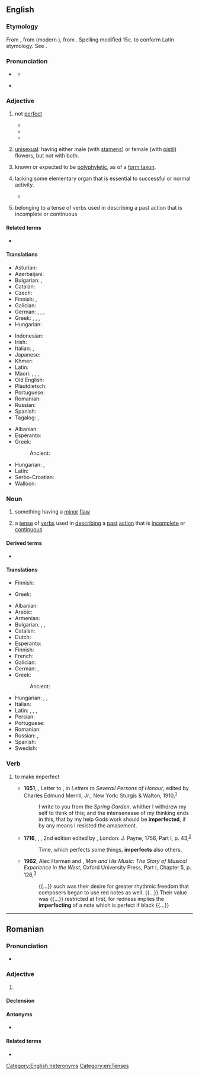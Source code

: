 ==English==

===Etymology===
From {{inh|en|enm|imperfit}}, from {{der|en|fro|imparfit}} (modern {{cog|fr|imparfait}}), from {{der|en|la|imperfectus}}. Spelling modified 15c. to conform Latin etymology. See {{af|en|in-|alt1=im-|perfect}}.

===Pronunciation===
* {{q|adjective|noun}} {{IPA|en|/ɪmˈpɜː(ɹ)fɪkt/|/ɪmˈpɜː(ɹ)fɛkt/}}
** {{audio|en|en-us-imperfect.ogg|Audio (US)}}
* {{q|verb}} {{IPA|en|/ɪmpə(ɹ)ˈfɛkt/}}

===Adjective===
{{en-adj}}

# not [[perfect]]
#: {{syn|en|defective|fallible|faultful|faulty}}
#: {{ant|en|faultless|infallible|perfect}}
#* {{RQ:Shakespeare King Lear|act=IV|scene=vi|passage=Why, then, your other senses grow '''imperfect'''.}}
#* {{RQ:Milton Paradise Lost|book=VIII|passage=Nothing '''imperfet''' or deficient left <br> Of all that he Created.}}
#* {{RQ:Pope Essay on Man|chapter=II|passage=Then say not man's '''imperfect''', Heaven in fault; / Say rather, man's as perfect as he ought.}}
# {{lb|en|botany}} [[unisexual]]: having either male (with [[stamen]]s) or female (with [[pistil]]) flowers, but not with both.
#: {{ant|en|perfect}}
# {{lb|en|taxonomy}} known or expected to be [[polyphyletic]], as of a [[form taxon]].
# {{lb|en|obsolete}} lacking some elementary organ that is essential to successful or normal activity.
#* {{RQ:Taylor Twenty-five Sermons|subtitle=Sermon III. [Doomsday Book; or, Christ’s Advent to Judgment.] Part III.|page=35|passage=When the prophet [[w:Joel (prophet)|Joel]] was describing the formidable accidents in the day of the Lord's judgment, and the fearful sentence of an angry Judge, he was not able to express it, but stammered like a child, or an amazed, '''imperfect''' person.}}
# {{lb|en|grammar}} belonging to a tense of verbs used in describing a past action that is incomplete or continuous

====Related terms====
* {{l|en|imperfection}}

====Translations====
{{trans-top|not perfect}}
* Asturian: {{t|ast|imperfeutu}}
* Azerbaijani: {{t|az|qeyri-kamil}}
* Bulgarian: {{t+|bg|незавършен}}, {{t+|bg|несъвършен}}
* Catalan: {{t+|ca|imperfecte}}
* Czech: {{t|cs|nedokonalý|m}}
* Finnish: {{t+|fi|vajavainen}}, {{t+|fi|epätäydellinen}}
* Galician: {{t|gl|imperfecto|m}}
* German: {{t+|de|unvollkommen}}, {{t+|de|mangelhaft}}, {{t+|de|unvollständig}}, {{t+|de|fehlerhaft}}
* Greek: {{t+|el|ατελής|m|f}}, {{t+|el|ελλιπής|m|f}}, {{t+|el|πλημμελής|m|f}}, {{t+|el|ελαττωματικός|m}}
* Hungarian: {{t+|hu|tökéletlen}}
{{trans-mid}}
* Indonesian: {{t|id|tidak sempurna}}
* Irish: {{t|ga|anfhoirfe}}
* Italian: {{t+|it|imperfetto|m}}, {{t+|it|imperfetta|f}}
* Japanese: {{t+|ja|不完全|alt=不完全な|tr=fukanzen na}}
* Khmer: {{t+|km|ខ្ចោះ|tr=kcɑh}}
* Latin: {{t|la|imperfectus}}
* Maori: {{t|mi|takarepa}}, {{t|mi|nawe}}, {{t|mi|kōkau}}, {{t|mi|tōrōkiri}}
* Old English: {{t|ang|unfulfremed}}
* Plautdietsch: {{t|pdt|onvollkomen}}
* Portuguese: {{t+|pt|imperfeito}}
* Romanian: {{t+|ro|imperfect|m|n}}
* Russian: {{t+|ru|несоверше́нный}}
* Spanish: {{t+|es|imperfecto}}
* Tagalog: {{t|tl|balhag}}, {{t|tl|dihimpit}}
{{trans-bottom}}

{{trans-see|unisexual|unisexual}}

{{trans-top|(grammar) belonging to a tense of verbs used in describing a past action that is incomplete or continuous}}
* Albanian: {{t|sq|E pakryer}}
* Esperanto: {{t|eo|imperfekta|s}}
* Greek:
*: Ancient: {{t|grc|παρατατικός}}
{{trans-mid}}
* Hungarian: {{t+|hu|folyamatos}}, {{t+|hu|befejezetlen}}
* Latin: {{t|la|imperfectus}}
* Serbo-Croatian: {{t+|sh|nesavršen}}
* Walloon: {{t+|wa|durant|m}}
{{trans-bottom}}

===Noun===
{{en-noun}}

# something having a [[minor]] [[flaw]]
# {{lb|en|grammar}} a [[tense]] of [[verbs]] used in [[describing]] a [[past]] [[action]] that is [[incomplete]] or [[continuous]]
#: {{syn|en|preterimperfect}}

====Derived terms====
* {{l|en|imperfective}}

====Translations====
{{trans-top|something having a minor flaw}}
* Finnish: {{t+|fi|sekunda}}
{{trans-mid}}
* Greek: {{t+|el|υποτυπώδης|m}}
{{trans-bottom}}

{{trans-top|past tense}}
* Albanian: {{t|sq|E pakryer}}
* Arabic: {{t|ar|ناقص-غير كامل}}
* Armenian: {{t+|hy|անկատար}}
* Bulgarian: {{t|bg|ми́нало несвърше́но вре́ме|n}}, {{t|bg|имперфе́кт|m}}, {{t|bg|и́мперфект|m}}
* Catalan: {{t+|ca|imperfet|m}}
* Dutch: {{t+|nl|onvoltooid verleden tijd|m}}
* Esperanto: {{t|eo|imperfekto}}
* Finnish: {{t+|fi|imperfekti}}
* French: {{t+|fr|imparfait|m}}
* Galician: {{t|gl|imperfecto|m}}
* German: {{t+|de|Imperfekt|n}}, {{t|de|Imperfektum|n}}
* Greek: {{t+|el|παρατατικός|m}}
*: Ancient: {{t|grc|παρατατικός|m}}
{{trans-mid}}
* Hungarian: {{t|hu|imperfektum}}, {{t|hu|folyamatos múlt}}, {{t|hu|elbeszélő múlt}}
* Italian: {{t+|it|imperfetto|m}}
* Latin: {{t|la|tempus praeteritum imperfectum|n}}, {{t|la|tempus imperfectum|n}}, {{t|la|praeteritum imperfectum|n}}, {{t|la|imperfectum|n}}
* Persian: {{t+|fa|ناقص|tr=nâqes}}
* Portuguese: {{t+|pt|imperfeito|m}}
* Romanian: {{t+|ro|imperfect|n}}
* Russian: {{t+|ru|имперфе́кт|m}}, {{t|ru|несоверше́нное вре́мя|n}}
* Spanish: {{t+|es|imperfecto|m}}
* Swedish: {{t+|sv|imperfekt}}
{{trans-bottom}}

===Verb===
{{en-verb}}

# {{lb|en|transitive}} to make imperfect
#* '''1651''', {{w|John Donne}}, Letter to {{w|Henry Goodere}}, in ''Letters to Severall Persons of Honour'', edited by Charles Edmund Merrill, Jr., New York: Sturgis & Walton, 1910,<sup>[https://www.gutenberg.org/files/37387/37387.txt]</sup>
#*: I write to you from the ''Spring Garden'', whither I withdrew my self to think of this; and the intensenesse of my thinking ends in this, that by my help Gods work should be '''imperfected''', if by any means I resisted the amasement.
#* '''1716''', {{w|Thomas Browne}}, ''{{w|Christian Morals}}'', 2nd edition edited by {{w|Samuel Johnson}}, London: J. Payne, 1756, Part I, p. 43,<sup>[https://archive.org/details/christianmorals01browgoog]</sup>
#*: Time, which perfects some things, '''imperfects''' also others.
#* '''1962''', Alec Harman and {{w|Wilfrid Mellers}}, ''Man and His Music: The Story of Musical Experience in the West'', Oxford University Press, Part I, Chapter 5, p. 126,<sup>[https://archive.org/details/in.ernet.dli.2015.156593]</sup>
#*: {{...}} such was their desire for greater rhythmic freedom that composers began to use red notes as well. {{...}} Their value was {{...}} restricted at first, for redness implies the '''imperfecting''' of a note which is perfect if black {{...}}

[[Category:English heteronyms]]
[[Category:en:Tenses]]

----

==Romanian==

===Pronunciation===
* {{IPA|ro|/imperˈfekt/}}

===Adjective===
{{ro-adj|4}}

# {{l|en|imperfect}}

====Declension====
{{ro-adj-4|mpl=imperfecți}}

====Antonyms====
* {{l|ro|perfect}}

====Related terms====
* {{l|ro|imperfecțiune}}